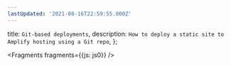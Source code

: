 ```yaml
---
lastUpdated: '2021-08-16T22:59:55.000Z'
---
```

  title: `Git-based deployments`,
  description: `How to deploy a static site to Amplify hosting using a Git repo`,
};


<Fragments fragments={{js: js0}} />
